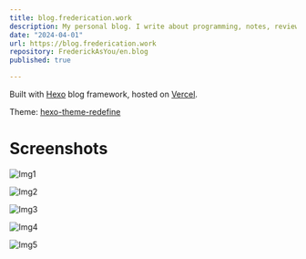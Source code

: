```yaml
---
title: blog.frederication.work
description: My personal blog. I write about programming, notes, reviews for techs and more. Built with hexo blog framework, hosted on Vercel.
date: "2024-04-01"
url: https://blog.frederication.work
repository: FrederickAsYou/en.blog
published: true

---
```


Built with [Hexo](hexo.io) blog framework, hosted on [Vercel](vercel.com).

Theme: [hexo-theme-redefine](https://evannotfound.com/projects/hexo-theme-redefine)

# Screenshots

![Img1](https://s21.ax1x.com/2024/04/01/pF7oEtA.jpg)

![Img2](https://s21.ax1x.com/2024/04/01/pF7oFTH.jpg)

![Img3](https://s21.ax1x.com/2024/04/01/pF7oi0e.jpg)

![Img4](https://s21.ax1x.com/2024/04/01/pF7oPmD.jpg)

![Img5](https://s21.ax1x.com/2024/04/01/pF7oAkd.jpg)